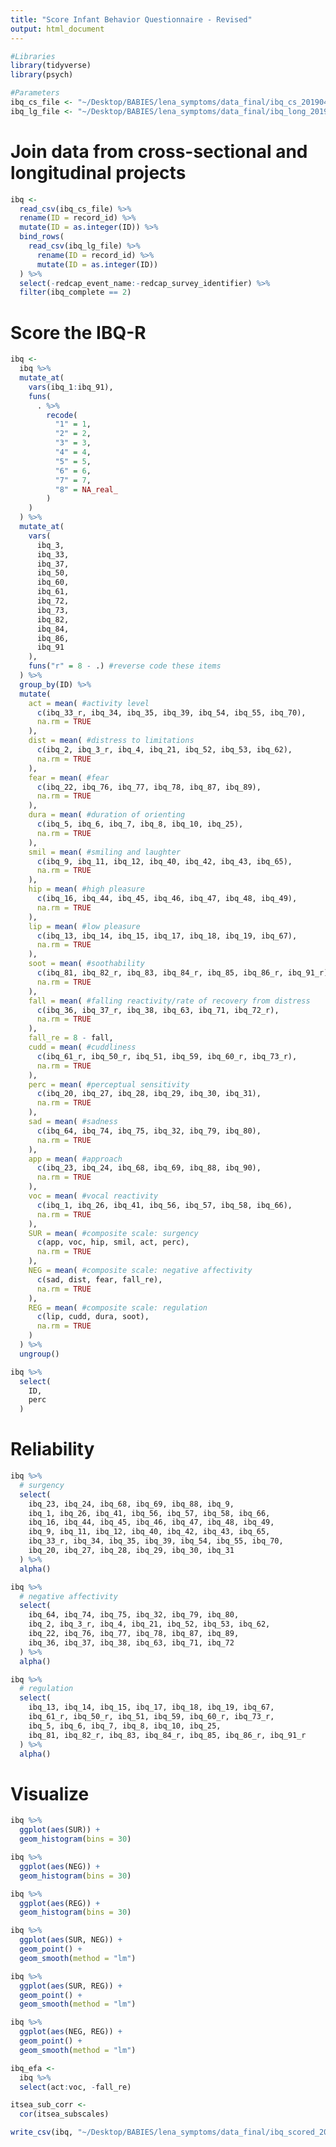 ```yaml
---
title: "Score Infant Behavior Questionnaire - Revised"
output: html_document
---
```


```r
#Libraries
library(tidyverse)
library(psych)

#Parameters
ibq_cs_file <- "~/Desktop/BABIES/lena_symptoms/data_final/ibq_cs_20190413.csv"
ibq_lg_file <- "~/Desktop/BABIES/lena_symptoms/data_final/ibq_long_20190726.csv"
```


# Join data from cross-sectional and longitudinal projects
```r
ibq <-
  read_csv(ibq_cs_file) %>% 
  rename(ID = record_id) %>% 
  mutate(ID = as.integer(ID)) %>% 
  bind_rows(
    read_csv(ibq_lg_file) %>% 
      rename(ID = record_id) %>% 
      mutate(ID = as.integer(ID))
  ) %>% 
  select(-redcap_event_name:-redcap_survey_identifier) %>% 
  filter(ibq_complete == 2)
```

# Score the IBQ-R
```r
ibq <- 
  ibq %>% 
  mutate_at(
    vars(ibq_1:ibq_91),
    funs(
      . %>% 
        recode(
          "1" = 1,
          "2" = 2,
          "3" = 3,
          "4" = 4,
          "5" = 5,
          "6" = 6,
          "7" = 7,
          "8" = NA_real_
        )
    )
  ) %>% 
  mutate_at(
    vars(
      ibq_3,
      ibq_33,
      ibq_37,
      ibq_50,
      ibq_60,
      ibq_61,
      ibq_72,
      ibq_73,
      ibq_82,
      ibq_84,
      ibq_86,
      ibq_91
    ),
    funs("r" = 8 - .) #reverse code these items
  ) %>% 
  group_by(ID) %>% 
  mutate(
    act = mean( #activity level 
      c(ibq_33_r, ibq_34, ibq_35, ibq_39, ibq_54, ibq_55, ibq_70), 
      na.rm = TRUE
    ),
    dist = mean( #distress to limitations
      c(ibq_2, ibq_3_r, ibq_4, ibq_21, ibq_52, ibq_53, ibq_62), 
      na.rm = TRUE
    ),
    fear = mean( #fear
      c(ibq_22, ibq_76, ibq_77, ibq_78, ibq_87, ibq_89), 
      na.rm = TRUE
    ),
    dura = mean( #duration of orienting
      c(ibq_5, ibq_6, ibq_7, ibq_8, ibq_10, ibq_25), 
      na.rm = TRUE
    ),
    smil = mean( #smiling and laughter
      c(ibq_9, ibq_11, ibq_12, ibq_40, ibq_42, ibq_43, ibq_65), 
      na.rm = TRUE
    ),
    hip = mean( #high pleasure
      c(ibq_16, ibq_44, ibq_45, ibq_46, ibq_47, ibq_48, ibq_49), 
      na.rm = TRUE
    ),
    lip = mean( #low pleasure
      c(ibq_13, ibq_14, ibq_15, ibq_17, ibq_18, ibq_19, ibq_67), 
      na.rm = TRUE
    ),
    soot = mean( #soothability
      c(ibq_81, ibq_82_r, ibq_83, ibq_84_r, ibq_85, ibq_86_r, ibq_91_r), 
      na.rm = TRUE
    ),
    fall = mean( #falling reactivity/rate of recovery from distress
      c(ibq_36, ibq_37_r, ibq_38, ibq_63, ibq_71, ibq_72_r), 
      na.rm = TRUE
    ),
    fall_re = 8 - fall,
    cudd = mean( #cuddliness
      c(ibq_61_r, ibq_50_r, ibq_51, ibq_59, ibq_60_r, ibq_73_r), 
      na.rm = TRUE
    ),
    perc = mean( #perceptual sensitivity
      c(ibq_20, ibq_27, ibq_28, ibq_29, ibq_30, ibq_31), 
      na.rm = TRUE
    ),
    sad = mean( #sadness
      c(ibq_64, ibq_74, ibq_75, ibq_32, ibq_79, ibq_80), 
      na.rm = TRUE
    ),
    app = mean( #approach
      c(ibq_23, ibq_24, ibq_68, ibq_69, ibq_88, ibq_90), 
      na.rm = TRUE
    ),
    voc = mean( #vocal reactivity
      c(ibq_1, ibq_26, ibq_41, ibq_56, ibq_57, ibq_58, ibq_66), 
      na.rm = TRUE
    ),
    SUR = mean( #composite scale: surgency 
      c(app, voc, hip, smil, act, perc), 
      na.rm = TRUE
    ),
    NEG = mean( #composite scale: negative affectivity 
      c(sad, dist, fear, fall_re),
      na.rm = TRUE 
    ),
    REG = mean( #composite scale: regulation
      c(lip, cudd, dura, soot),
      na.rm = TRUE 
    )
  ) %>% 
  ungroup()

ibq %>% 
  select(
    ID,
    perc
  )
```

# Reliability
```r
ibq %>% 
  # surgency
  select(
    ibq_23, ibq_24, ibq_68, ibq_69, ibq_88, ibq_9,
    ibq_1, ibq_26, ibq_41, ibq_56, ibq_57, ibq_58, ibq_66,
    ibq_16, ibq_44, ibq_45, ibq_46, ibq_47, ibq_48, ibq_49,
    ibq_9, ibq_11, ibq_12, ibq_40, ibq_42, ibq_43, ibq_65,
    ibq_33_r, ibq_34, ibq_35, ibq_39, ibq_54, ibq_55, ibq_70,
    ibq_20, ibq_27, ibq_28, ibq_29, ibq_30, ibq_31
  ) %>% 
  alpha()
```

```r
ibq %>% 
  # negative affectivity
  select(
    ibq_64, ibq_74, ibq_75, ibq_32, ibq_79, ibq_80,
    ibq_2, ibq_3_r, ibq_4, ibq_21, ibq_52, ibq_53, ibq_62,
    ibq_22, ibq_76, ibq_77, ibq_78, ibq_87, ibq_89,
    ibq_36, ibq_37, ibq_38, ibq_63, ibq_71, ibq_72
  ) %>% 
  alpha()
```

```r
ibq %>% 
  # regulation
  select(
    ibq_13, ibq_14, ibq_15, ibq_17, ibq_18, ibq_19, ibq_67,
    ibq_61_r, ibq_50_r, ibq_51, ibq_59, ibq_60_r, ibq_73_r,
    ibq_5, ibq_6, ibq_7, ibq_8, ibq_10, ibq_25,
    ibq_81, ibq_82_r, ibq_83, ibq_84_r, ibq_85, ibq_86_r, ibq_91_r
  ) %>% 
  alpha()
```
# Visualize

```r
ibq %>% 
  ggplot(aes(SUR)) +
  geom_histogram(bins = 30) 

ibq %>% 
  ggplot(aes(NEG)) +
  geom_histogram(bins = 30) 

ibq %>% 
  ggplot(aes(REG)) +
  geom_histogram(bins = 30) 
```

```r
ibq %>% 
  ggplot(aes(SUR, NEG)) +
  geom_point() +
  geom_smooth(method = "lm")

ibq %>% 
  ggplot(aes(SUR, REG)) +
  geom_point() +
  geom_smooth(method = "lm")

ibq %>% 
  ggplot(aes(NEG, REG)) +
  geom_point() +
  geom_smooth(method = "lm")
```

```r
ibq_efa <- 
  ibq %>% 
  select(act:voc, -fall_re)

itsea_sub_corr <-
  cor(itsea_subscales)
```


```r
write_csv(ibq, "~/Desktop/BABIES/lena_symptoms/data_final/ibq_scored_20190726.csv")
```


